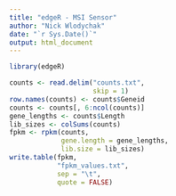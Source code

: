 ```yaml
---
title: "edgeR - MSI Sensor"
author: "Nick Wlodychak"
date: "`r Sys.Date()`"
output: html_document
---
```


```r
library(edgeR)

counts <- read.delim("counts.txt",
                     skip = 1)
row.names(counts) <- counts$Geneid
counts <- counts[, 6:ncol(counts)]
gene_lengths <- counts$Length
lib_sizes <- colSums(counts)
fpkm <- rpkm(counts,
             gene.length = gene_lengths,
             lib.size = lib_sizes)
write.table(fpkm,
            "fpkm_values.txt",
            sep = "\t",
            quote = FALSE)
```